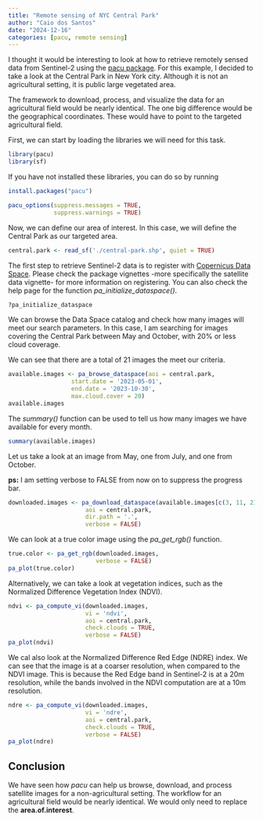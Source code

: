 ```yaml
---
title: "Remote sensing of NYC Central Park"
author: "Caio dos Santos"
date: "2024-12-16"
categories: [pacu, remote sensing]
---
```


I thought it would be interesting to look at how to retrieve remotely sensed data from Sentinel-2 using the [pacu package](https://github.com/cldossantos/pacu). For this example, I decided to take a look at the Central Park in New York city. Although it is not an agricultural setting, it is public large vegetated area.

The framework to download, process, and visualize the data for an agricultural field would be nearly identical. The one big difference would be the geographical coordinates. These would have to point to the targeted agricultural field.

First, we can start by loading the libraries we will need for this task.

```r
library(pacu)
library(sf)
```

If you have not installed these libraries, you can do so by running

```r
install.packages("pacu")
```


```r
pacu_options(suppress.messages = TRUE,
             suppress.warnings = TRUE)
```

Now, we can define our area of interest. In this case, we will define the Central Park as our targeted area.

```r
central.park <- read_sf('./central-park.shp', quiet = TRUE)
```

The first step to retrieve Sentinel-2 data is to register with [Copernicus Data Space](https://dataspace.copernicus.eu/). Please check the package vignettes -more specifically the satellite data vignette- for more information on registering. You can also check the help page for the function *pa_initialize_dataspace()*.

```r
?pa_initialize_dataspace
```

We can browse the Data Space catalog and check how many images will meet our search parameters. In this case, I am searching for images covering the Central Park between May and October, with 20% or less cloud coverage.

We can see that there are a total of 21 images the meet our criteria.

```r
available.images <- pa_browse_dataspace(aoi = central.park,
                  start.date = '2023-05-01',
                  end.date = '2023-10-30',
                  max.cloud.cover = 20)
available.images
```

The *summary()* function can be used to tell us how many images we have available for every month.

```r
summary(available.images)
```

Let us take a look at an image from May, one from July, and one from October.

**ps:** I am setting verbose to FALSE from now on to suppress the progress bar.

```r
downloaded.images <- pa_download_dataspace(available.images[c(3, 11, 21), ],
                      aoi = central.park,
                      dir.path = '.',
                      verbose = FALSE)
```

We can look at a true color image using the *pa_get_rgb()* function.

```r
true.color <- pa_get_rgb(downloaded.images, 
                         verbose = FALSE)
pa_plot(true.color)
```

Alternatively, we can take a look at vegetation indices, such as the Normalized Difference Vegetation Index (NDVI).

```r
ndvi <- pa_compute_vi(downloaded.images, 
                      vi = 'ndvi',
                      aoi = central.park,
                      check.clouds = TRUE,
                      verbose = FALSE)
pa_plot(ndvi)
```

We cal also look at the Normalized Difference Red Edge (NDRE) index. We can see that the image is at a coarser resolution, when compared to the NDVI image. This is because the Red Edge band in Sentinel-2 is at a 20m resolution, while the bands involved in the NDVI computation are at a 10m resolution.

```r
ndre <- pa_compute_vi(downloaded.images, 
                      vi = 'ndre',
                      aoi = central.park,
                      check.clouds = TRUE,
                      verbose = FALSE)
pa_plot(ndre)
```

## Conclusion

We have seen how *pacu* can help us browse, download, and process satellite images for a non-agricultural setting. The workflow for an agricultural field would be nearly identical. We would only need to replace the **area.of.interest**.

